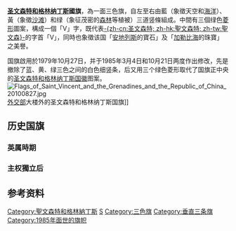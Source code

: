 {{Unreferenced|time=2022-05-21T02:33:29+00:00}}
{{Infobox flag
| Name = {{flag|Saint Vincent and the Grenadines}}國旗
| Article = 
| Image = Flag of Saint Vincent and the Grenadines.svg
| Alt = 
| Use = 111111
| Symbol = <!-- |Use="6-digit FIAV usage code" is required. -->
| Proportion = 7:11或2:3
| Adoption = 1985年10月21日
| Design = 
| Designer =
| Image2 = Flag of Saint Vincent and the Grenadines (1985).svg
| Imagetext2 = 
| Alt2 = 1985年3月聖文森及格瑞那丁國旗版本
| Use2 = <!-- Required for |Symbol2 -->
| Symbol2 = <!-- |Use2="6-digit FIAV usage code" is required. -->
| Proportion2 = 7:11或2:3
| Adoption2 = 
| Design2 = 1985年3月聖文森及格瑞那丁國旗修改版本
| Designer2 = 
}}
'''[[圣文森特和格林纳丁斯|圣文森特和格林纳丁斯]]國旗'''，為一面三色旗，自左至右由藍（象徵天空和[[海洋|海洋]]）、黃（象徵[[沙滩|沙滩]]）和绿（象征茂密的[[森林|森林]]等植被）三道竖條組成。中間有三個绿色[[菱形|菱形]]圖案，構成一個「V」字，既代表[[聖文森及格瑞那丁|-{zh-cn:圣文森特; zh-hk:聖文森特; zh-tw:聖文森}-]]的字首「V」，同時也象徵该国「[[安地列斯群島|安地列斯]]的寶石」及「[[加勒比海|加勒比海]]的珠寶」之美譽。

国旗啟用於1979年10月27日，并于1985年3月4日和10月21日两度作出修改，先是撤除了蓝、黄、绿三色之间的白色细竖条，后又用三个绿色菱形取代了国旗正中央的[[圣文森特和格林纳丁斯国徽|圣文森特和格林纳丁斯国徽]]图案。
[[File:Flags_of_Saint_Vincent_and_the_Grenadines_and_the_Republic_of_China_20100827.jpg|thumb]][[中华民国外交部|外交部]]大楼外的圣文森特和格林纳丁斯国旗]]

==历史国旗==
===英属時期===
{{Flag gallery
|File:Flag of the British Windward Islands (1886-1903).svg|英屬向风群岛(1886-1903)
|File:Flag of the British Windward Islands (1903-1953).svg|英屬向风群岛(1903-1953)
|File:Flag of the British Windward Islands (1953-1960).svg|英屬向风群岛(1953-1960)
|File:Flag of Saint Vincent and the Grenadines (1877-1907).svg|英属聖文森特和格林納丁斯 (1877-1907)
|File:Flag of Saint Vincent and the Grenadines (1907-1979).svg|英属聖文森特和格林納丁斯 (1907-1979)
}}

===主权獨立后===
{{Flag gallery
|File:Flag of Saint Vincent and the Grenadines (1979-1985).svg|1979年-1985年
|File:Flag of Saint Vincent and the Grenadines (1985).svg|1985年（3-10月间）
|File:Flag of Saint Vincent and the Grenadines.svg|1985年10月—至今
}}
==参考资料==
{{美洲題目|國旗}}
[[Category:聖文森特和格林納丁斯|Category:聖文森特和格林納丁斯]]
[[Category:國旗|S]]
[[Category:三色旗|Category:三色旗]]
[[Category:垂直三条旗|Category:垂直三条旗]]
[[Category:1985年面世的旗帜|Category:1985年面世的旗帜]]